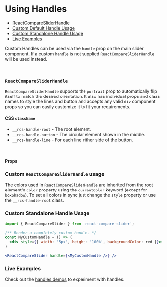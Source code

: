 

<Meta title="Docs/Handles" component={ReactCompareSliderHandle} />

# Using Handles

- [ReactCompareSliderHandle](#reactcomparesliderhandle)
- [Custom Default Handle Usage](<#custom-default-handle-usage>)
- [Custom Standalone Handle Usage](<#custom-standalone-handle-usage>)
- [Live Examples](<#live-examples>)

<Canvas>
  <Story id="demos-handles--individual-styles" />
</Canvas>

Custom Handles can be used via the `handle` prop on the main slider component.
If a custom `handle` is not supplied `ReactCompareSliderHandle` will
be used instead.

<br />

### `ReactCompareSliderHandle`

`ReactCompareSliderHandle` supports the `portrait` prop to automatically flip
itself to match the desired orientation. It also has individual props and class names to 
style the lines and button and accepts any valid `div` component props so you can easily 
customize it to fit your requirements.

#### CSS `className`

- `__rcs-handle-root`    - The root element.
- `__rcs-handle-button`  - The circular element shown in the middle.
- `__rcs-handle-line`    -  For each line either side of the button.

<br />

#### Props

<ArgsTable of={ReactCompareSliderHandle} />

### Custom `ReactCompareSliderHandle` usage

The colors used in `ReactCompareSliderHandle` are inherited from the root element's `color`
property using the `currentColor` keyword (except for `boxShadow`). 
To set all colors in sync just change the `style` property or use the `__rcs-handle-root` class.

<Canvas>
  <Story id="demos-handles--inherited-color" />
</Canvas>

### Custom Standalone Handle Usage

```jsx
import { ReactCompareSlider } from 'react-compare-slider';

/** Render a completely custom handle. */
const MyCustomHandle = () => (
  <div style={{ width: '5px', height: '100%', backgroundColor: red }}></div>;
)

<ReactCompareSlider handle={<MyCustomHandle />} />
```

### Live Examples

Check out the [handles demos](/?path=/story/demos-handles--inherited-color) to experiment with handles.

